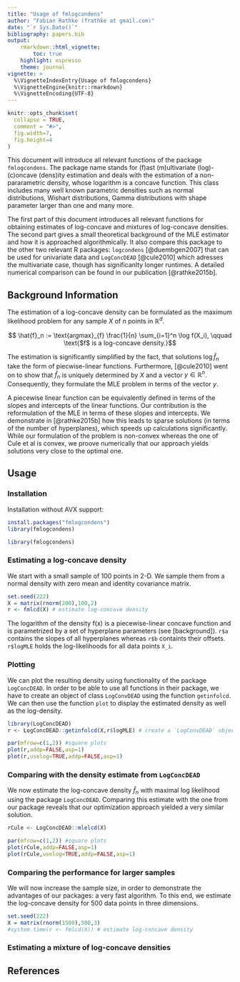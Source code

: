 ```yaml
---
title: "Usage of fmlogcondens"
author: "Fabian Rathke (frathke at gmail.com)"
date: "`r Sys.Date()`"
bibliography: papers.bib
output:
    rmarkdown::html_vignette:
        toc: true
    highlight: espresso
    theme: journal
vignette: >
  %\VignetteIndexEntry{Usage of fmlogcondens}
  %\VignetteEngine{knitr::rmarkdown}
  %\VignetteEncoding{UTF-8}
---
```


```r
knitr::opts_chunk$set(
  collapse = TRUE,
  comment = "#>",
  fig.width=7, 
  fig.height=4
)
```

This document will introduce all relevant functions of the package `fmlogcondens`. The package name stands for (f)ast (m)ultivariate (log)-(c)oncave (dens)ity estimation and deals with the estimation of a non-pararametric density, whose logarithm is a concave function. This class includes many well known parametric densities such as normal distributions, Wishart distributions, Gamma distributions with shape parameter larger than one and many more.

The first part of this document introduces all relevant functions for obtaining estimates of log-concave and mixtures of log-concave densities. The second part gives a small theoretical background of the MLE estimator and how it is approached algorithmically. It also compare this package to the other two relevant R packages: `logcondens` [@duembgen2007] that can be used for univariate data and `LogConcDEAD` [@cule2010] which adresses the multivariate case, though has significanlty longer runtimes. A detailed numerical comparison can be found in our publication [@rathke2015b].

## Background Information

The estimation of a log-concave density can be formulated as the maximum likelihood problem for any sample $X$ of $n$ points in $\mathbb{R}^d$.

$$ \hat{f}_n := \text{argmax}_{f} \frac{1}{n} \sum_{i=1}^n \log f(X_i), \qquad \text{$f$ is a log-concave density.}$$

The estimation is significantly simplified by the fact, that solutions $\log{\hat{f}_n}$ take the form of piecwise-linear functions. Furthermore, [@cule2010] went on to show that $\hat{f}_n$ is uniquely determined by $X$ and a vector $y \in \mathbb{R}^n$. Consequently, they formulate the MLE problem in terms of the vector $y$. 

A piecewise linear function can be equivalently defined in terms of the slopes and intercepts of the linear functions. Our contribution is the reformulation of the MLE in terms of these slopes and intercepts. We demonstrate in [@rathke2015b] how this leads to sparse solutions (in terms of the number of hyperplanes), which speeds up calculations significantly. While our formulation of the problem is non-convex whereas the one of Cule et al is convex, we proove numerically that our approach yields solutions very close to the optimal one.

## Usage

### Installation

Installation without AVX support:

```r
install.packages("fmlogcondens")
library(fmlogcondens)
```

```r
library(fmlogcondens)
```

### Estimating a log-concave density

We start with a small sample of 100 points in 2-D. We sample them from a normal density with zero mean and identity covariance matrix. 

```r
set.seed(222)
X = matrix(rnorm(200),100,2)
r <- fmlcd(X) # estimate log-concave density
```

The logarithm of the density f(x) is a piecewise-linear concave function and is parametrized by a set of hyperplane parameters (see [background]). `r$a` contains the slopes of all hyperplanes whereas `r$b` containts their offsets. `r$logMLE` holds the log-likelihoods for all data points `X_i`.

### Plotting

We can plot the resulting density using functionality of the package `LogConcDEAD`. In order to be able to use all functions in their package, we have to create an object of class `LogConvDEAD` using the function `getinfolcd`. We can then use the function `plot` to display the estimated density as well as the log-density.

```r
library(LogConcDEAD)
r <- LogConcDEAD::getinfolcd(X,r$logMLE) # create a `LogConvDEAD` object

par(mfrow=c(1,2)) #square plots
plot(r,addp=FALSE,asp=1)
plot(r,uselog=TRUE,addp=FALSE,asp=1)
```

### Comparing with the density estimate from `LogConcDEAD`

We now estimate the log-concave density $\hat{f}_n$ with maximal log likelihood using the package `LogConcDEAD`. Comparing this estimate with the one from our package reveals that our optimization approach yielded a very similar solution.

```r
rCule <- LogConcDEAD::mlelcd(X)

par(mfrow=c(1,2)) #square plots
plot(rCule,addp=FALSE,asp=1)
plot(rCule,uselog=TRUE,addp=FALSE,asp=1)
```

### Comparing the performance for larger samples

We will now increase the sample size, in order to demonstrate the advantages of our packages: a very fast algorithm. To this end, we estimate the log-concave density for 500 data points in three dimensions.

```r
set.seed(222)
X = matrix(rnorm(1500),500,3)
#system.time(r <- fmlcd(X)) # estimate log-concave density
```

### Estimating a mixture of log-concave densities



## References
